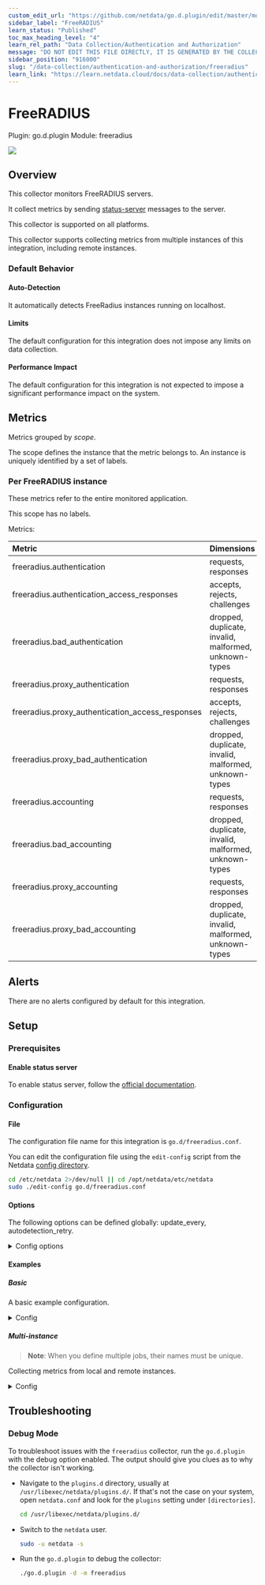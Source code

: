 ```yaml
---
custom_edit_url: "https://github.com/netdata/go.d.plugin/edit/master/modules/freeradius/metadata.yaml"
sidebar_label: "FreeRADIUS"
learn_status: "Published"
toc_max_heading_level: "4"
learn_rel_path: "Data Collection/Authentication and Authorization"
message: "DO NOT EDIT THIS FILE DIRECTLY, IT IS GENERATED BY THE COLLECTOR'S metadata.yaml FILE"
sidebar_position: "916000"
slug: "/data-collection/authentication-and-authorization/freeradius"
learn_link: "https://learn.netdata.cloud/docs/data-collection/authentication-and-authorization/freeradius"
---
```



# FreeRADIUS

Plugin: go.d.plugin
Module: freeradius

<img src="https://img.shields.io/badge/maintained%20by-Netdata-%2300ab44" />

## Overview

This collector monitors FreeRADIUS servers.

It collect metrics by sending [status-server](https://wiki.freeradius.org/config/Status) messages to the server.




This collector is supported on all platforms.

This collector supports collecting metrics from multiple instances of this integration, including remote instances.


### Default Behavior

#### Auto-Detection

It automatically detects FreeRadius instances running on localhost.


#### Limits

The default configuration for this integration does not impose any limits on data collection.

#### Performance Impact

The default configuration for this integration is not expected to impose a significant performance impact on the system.


## Metrics

Metrics grouped by *scope*.

The scope defines the instance that the metric belongs to. An instance is uniquely identified by a set of labels.



### Per FreeRADIUS instance

These metrics refer to the entire monitored application.

This scope has no labels.

Metrics:

| Metric | Dimensions | Unit |
|:------|:----------|:----|
| freeradius.authentication | requests, responses | packets/s |
| freeradius.authentication_access_responses | accepts, rejects, challenges | packets/s |
| freeradius.bad_authentication | dropped, duplicate, invalid, malformed, unknown-types | packets/s |
| freeradius.proxy_authentication | requests, responses | packets/s |
| freeradius.proxy_authentication_access_responses | accepts, rejects, challenges | packets/s |
| freeradius.proxy_bad_authentication | dropped, duplicate, invalid, malformed, unknown-types | packets/s |
| freeradius.accounting | requests, responses | packets/s |
| freeradius.bad_accounting | dropped, duplicate, invalid, malformed, unknown-types | packets/s |
| freeradius.proxy_accounting | requests, responses | packets/s |
| freeradius.proxy_bad_accounting | dropped, duplicate, invalid, malformed, unknown-types | packets/s |



## Alerts

There are no alerts configured by default for this integration.


## Setup

### Prerequisites

#### Enable status server

To enable status server, follow the [official documentation](https://wiki.freeradius.org/config/Status).



### Configuration

#### File

The configuration file name for this integration is `go.d/freeradius.conf`.


You can edit the configuration file using the `edit-config` script from the
Netdata [config directory](/docs/configuring/configuration#the-netdata-config-directory).

```bash
cd /etc/netdata 2>/dev/null || cd /opt/netdata/etc/netdata
sudo ./edit-config go.d/freeradius.conf
```
#### Options

The following options can be defined globally: update_every, autodetection_retry.


<details><summary>Config options</summary>

| Name | Description | Default | Required |
|:----|:-----------|:-------|:--------:|
| update_every | Data collection frequency. |  | False |
| autodetection_retry | Recheck interval in seconds. Zero means no recheck will be scheduled. |  | False |
| address | Server address. |  | True |
| port | Server port. |  | False |
| secret | FreeRADIUS secret. |  | False |

</details>

#### Examples

##### Basic

A basic example configuration.

<details><summary>Config</summary>

```yaml
jobs:
  - name: local
    address: 127.0.0.1
    port: 18121
    secert: adminsecret

```
</details>

##### Multi-instance

> **Note**: When you define multiple jobs, their names must be unique.

Collecting metrics from local and remote instances.


<details><summary>Config</summary>

```yaml
jobs:
  - name: local
    address: 127.0.0.1
    port: 18121
    secert: adminsecret

  - name: remote
    address: 192.0.2.1
    port: 18121
    secert: adminsecret

```
</details>



## Troubleshooting

### Debug Mode

To troubleshoot issues with the `freeradius` collector, run the `go.d.plugin` with the debug option enabled. The output
should give you clues as to why the collector isn't working.

- Navigate to the `plugins.d` directory, usually at `/usr/libexec/netdata/plugins.d/`. If that's not the case on
  your system, open `netdata.conf` and look for the `plugins` setting under `[directories]`.

  ```bash
  cd /usr/libexec/netdata/plugins.d/
  ```

- Switch to the `netdata` user.

  ```bash
  sudo -u netdata -s
  ```

- Run the `go.d.plugin` to debug the collector:

  ```bash
  ./go.d.plugin -d -m freeradius
  ```


